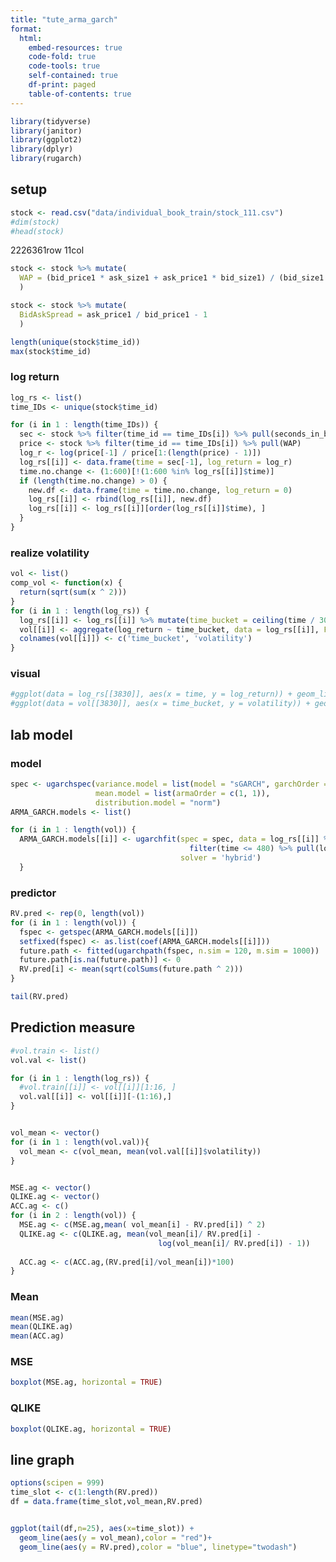 ```yaml
---
title: "tute_arma_garch"
format:
  html:
    embed-resources: true
    code-fold: true
    code-tools: true
    self-contained: true
    df-print: paged
    table-of-contents: true
---
```


```r
library(tidyverse)
library(janitor)
library(ggplot2)
library(dplyr)
library(rugarch)
```

## setup

```r
stock <- read.csv("data/individual_book_train/stock_111.csv")
#dim(stock)
#head(stock)
```

2226361row 11col

```r
stock <- stock %>% mutate(
  WAP = (bid_price1 * ask_size1 + ask_price1 * bid_size1) / (bid_size1 + ask_size1)
  )

stock <- stock %>% mutate(
  BidAskSpread = ask_price1 / bid_price1 - 1
  )

length(unique(stock$time_id))
max(stock$time_id)
```

### log return

```r
log_rs <- list()
time_IDs <- unique(stock$time_id)

for (i in 1 : length(time_IDs)) {
  sec <- stock %>% filter(time_id == time_IDs[i]) %>% pull(seconds_in_bucket)
  price <- stock %>% filter(time_id == time_IDs[i]) %>% pull(WAP)
  log_r <- log(price[-1] / price[1:(length(price) - 1)])
  log_rs[[i]] <- data.frame(time = sec[-1], log_return = log_r)
  time.no.change <- (1:600)[!(1:600 %in% log_rs[[i]]$time)]
  if (length(time.no.change) > 0) {
    new.df <- data.frame(time = time.no.change, log_return = 0)
    log_rs[[i]] <- rbind(log_rs[[i]], new.df)
    log_rs[[i]] <- log_rs[[i]][order(log_rs[[i]]$time), ]
  }
}


```

### realize volatility

```r
vol <- list()
comp_vol <- function(x) {
  return(sqrt(sum(x ^ 2)))
}
for (i in 1 : length(log_rs)) {
  log_rs[[i]] <- log_rs[[i]] %>% mutate(time_bucket = ceiling(time / 30))
  vol[[i]] <- aggregate(log_return ~ time_bucket, data = log_rs[[i]], FUN = comp_vol)
  colnames(vol[[i]]) <- c('time_bucket', 'volatility')
}
```

### visual

```r
#ggplot(data = log_rs[[3830]], aes(x = time, y = log_return)) + geom_line()
#ggplot(data = vol[[3830]], aes(x = time_bucket, y = volatility)) + geom_line() + geom_point() 
```

## lab model

### model

```r
spec <- ugarchspec(variance.model = list(model = "sGARCH", garchOrder = c(1, 1)), 
                   mean.model = list(armaOrder = c(1, 1)), 
                   distribution.model = "norm")
ARMA_GARCH.models <- list()

for (i in 1 : length(vol)) {
  ARMA_GARCH.models[[i]] <- ugarchfit(spec = spec, data = log_rs[[i]] %>%
                                        filter(time <= 480) %>% pull(log_return),
                                      solver = 'hybrid')
  }
```

### predictor

```r
RV.pred <- rep(0, length(vol))
for (i in 1 : length(vol)) {
  fspec <- getspec(ARMA_GARCH.models[[i]])
  setfixed(fspec) <- as.list(coef(ARMA_GARCH.models[[i]]))
  future.path <- fitted(ugarchpath(fspec, n.sim = 120, m.sim = 1000))
  future.path[is.na(future.path)] <- 0 
  RV.pred[i] <- mean(sqrt(colSums(future.path ^ 2)))
}

tail(RV.pred)
```

## Prediction measure

```r
#vol.train <- list()
vol.val <- list()

for (i in 1 : length(log_rs)) {
  #vol.train[[i]] <- vol[[i]][1:16, ]
  vol.val[[i]] <- vol[[i]][-(1:16),]
}


vol_mean <- vector()
for (i in 1 : length(vol.val)){
  vol_mean <- c(vol_mean, mean(vol.val[[i]]$volatility))
}


MSE.ag <- vector()
QLIKE.ag <- vector()
ACC.ag <- c()
for (i in 2 : length(vol)) {
  MSE.ag <- c(MSE.ag,mean( vol_mean[i] - RV.pred[i]) ^ 2)
  QLIKE.ag <- c(QLIKE.ag, mean(vol_mean[i]/ RV.pred[i] - 
                                 log(vol_mean[i]/ RV.pred[i]) - 1))
  
  ACC.ag <- c(ACC.ag,(RV.pred[i]/vol_mean[i])*100)
}
```

### Mean

```r
mean(MSE.ag)
mean(QLIKE.ag)
mean(ACC.ag)
```

### MSE

```r
boxplot(MSE.ag, horizontal = TRUE)
```

### QLIKE

```r
boxplot(QLIKE.ag, horizontal = TRUE)
```

## line graph

```r
options(scipen = 999)
time_slot <- c(1:length(RV.pred))
df = data.frame(time_slot,vol_mean,RV.pred)


ggplot(tail(df,n=25), aes(x=time_slot)) +
  geom_line(aes(y = vol_mean),color = "red")+
  geom_line(aes(y = RV.pred),color = "blue", linetype="twodash")
```
